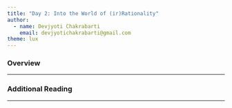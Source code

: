 ```yaml
---
title: "Day 2: Into the World of (ir)Rationality"
author: 
  - name: Devjyoti Chakrabarti
    email: devjyotichakrabarti@gmail.com
theme: lux      
---
```


### Overview 

---

### Additional Reading 

---
